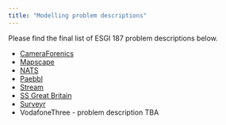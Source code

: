 ```yaml
---
title: "Modelling problem descriptions"
---
```


Please find the final list of ESGI 187 problem descriptions below.

* [CameraForenics](/assets/descriptions/CameraForensics.pdf)
* [Mapscape](/assets/descriptions/Mapscape.pdf)
* [NATS](/assets/descriptions/NATS.pdf)
* [Paebbl](/assets/descriptions/Paebbl.pdf)
* [Stream](/assets/descriptions/Stream.pdf)
* [SS Great Britain](/assets/descriptions/SS_Great_Britain.pdf)
* [Surveyr](/assets/descriptions/Surveyr.pdf)
* VodafoneThree - problem description TBA